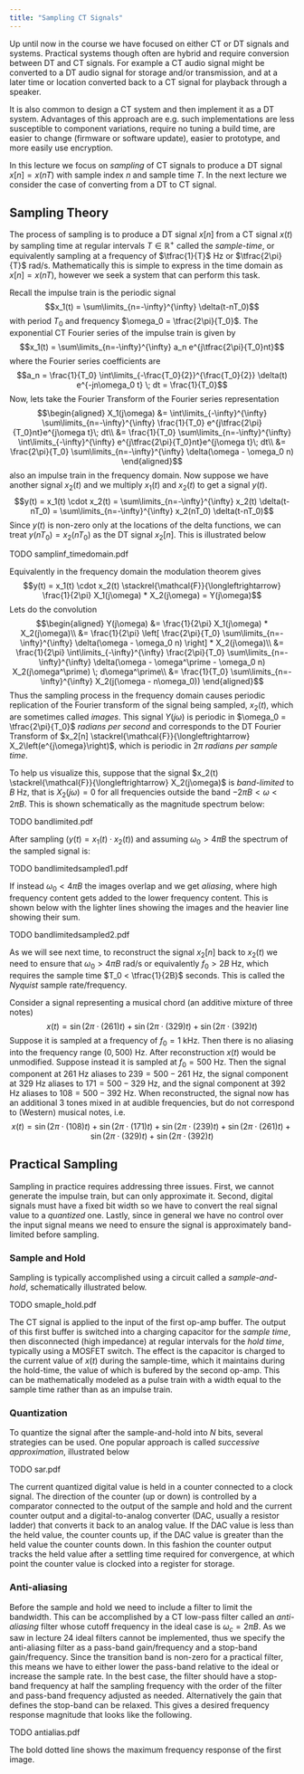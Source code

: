```yaml
---
title: "Sampling CT Signals"
---
```


Up until now in the course we have focused on either CT or DT signals
and systems. Practical systems though often are hybrid and require
conversion between DT and CT signals. For example a CT audio signal
might be converted to a DT audio signal for storage and/or transmission,
and at a later time or location converted back to a CT signal for
playback through a speaker.

It is also common to design a CT system and then implement it as a DT
system. Advantages of this approach are e.g. such implementations are
less susceptible to component variations, require no tuning a build
time, are easier to change (firmware or software update), easier to
prototype, and more easily use encryption.

In this lecture we focus on *sampling* of CT signals to produce a DT
signal $x[n] = x(nT)$ with sample index $n$ and sample time $T$. In the
next lecture we consider the case of converting from a DT to CT signal.

## Sampling Theory

The process of sampling is to produce a DT signal $x[n]$ from a CT
signal $x(t)$ by sampling time at regular intervals $T\in \mathbb{R}^+$
called the *sample-time*, or equivalently sampling at a frequency of
$\tfrac{1}{T}$ Hz or $\tfrac{2\pi}{T}$ rad/s. Mathematically this is
simple to express in the time domain as $x[n] = x(nT)$, however we seek
a system that can perform this task.

Recall the impulse train is the periodic signal
$$x_1(t) = \sum\limits_{n=-\infty}^{\infty} \delta(t-nT_0)$$ with period
$T_0$ and frequency $\omega_0 = \tfrac{2\pi}{T_0}$. The exponential CT
Fourier series of the impulse train is given by
$$x_1(t) = \sum\limits_{n=-\infty}^{\infty} a_n e^{j\tfrac{2\pi}{T_0}nt}$$
where the Fourier series coefficients are
$$a_n = \frac{1}{T_0} \int\limits_{-\frac{T_0}{2}}^{\frac{T_0}{2}} \delta(t) e^{-jn\omega_0 t} \; dt = \frac{1}{T_0}$$
Now, lets take the Fourier Transform of the Fourier series
representation $$\begin{aligned}
X_1(j\omega) &= \int\limits_{-\infty}^{\infty} \sum\limits_{n=-\infty}^{\infty} \frac{1}{T_0} e^{j\tfrac{2\pi}{T_0}nt}e^{j\omega t}\; dt\\
&= \frac{1}{T_0} \sum\limits_{n=-\infty}^{\infty} \int\limits_{-\infty}^{\infty} e^{j\tfrac{2\pi}{T_0}nt}e^{j\omega t}\; dt\\
&= \frac{2\pi}{T_0} \sum\limits_{n=-\infty}^{\infty} \delta(\omega - \omega_0 n)
\end{aligned}$$ also an impulse train in the frequency domain. Now
suppose we have another signal $x_2(t)$ and we multiply $x_1(t)$ and
$x_2(t)$ to get a signal $y(t)$.
$$y(t) = x_1(t) \cdot x_2(t) = \sum\limits_{n=-\infty}^{\infty} x_2(t) \delta(t-nT_0) = \sum\limits_{n=-\infty}^{\infty} x_2(nT_0) \delta(t-nT_0)$$
Since $y(t)$ is non-zero only at the locations of the delta functions,
we can treat $y(nT_0) = x_2(nT_0)$ as the DT signal $x_2[n]$. This is
illustrated below


TODO samplinf_timedomain.pdf


Equivalently in the frequency domain the modulation theorem gives
$$y(t) = x_1(t) \cdot x_2(t) \stackrel{\mathcal{F}}{\longleftrightarrow} \frac{1}{2\pi} X_1(j\omega) * X_2(j\omega) = Y(j\omega)$$
Lets do the convolution $$\begin{aligned}
  Y(j\omega) &= \frac{1}{2\pi} X_1(j\omega) * X_2(j\omega)\\
  &=  \frac{1}{2\pi} \left[  \frac{2\pi}{T_0} \sum\limits_{n=-\infty}^{\infty} \delta(\omega - \omega_0 n) \right] * X_2(j\omega)\\
  &= \frac{1}{2\pi} \int\limits_{-\infty}^{\infty}  \frac{2\pi}{T_0} \sum\limits_{n=-\infty}^{\infty} \delta(\omega - \omega^\prime - \omega_0 n) X_2(j\omega^\prime) \; d\omega^\prime\\
  &= \frac{1}{T_0} \sum\limits_{n=-\infty}^{\infty} X_2(j(\omega - n\omega_0)) 
\end{aligned}$$ Thus the sampling process in the frequency domain causes
periodic replication of the Fourier transform of the signal being
sampled, $x_2(t)$, which are sometimes called *images*. This signal
$Y(j\omega)$ is periodic in $\omega_0 = \tfrac{2\pi}{T_0}$ *radians per
second* and corresponds to the DT Fourier Transform of
$x_2[n]  \stackrel{\mathcal{F}}{\longleftrightarrow} X_2\left(e^{j\omega}\right)$,
which is periodic in $2\pi$ *radians per sample time*.

To help us visualize this, suppose that the signal
$x_2(t)  \stackrel{\mathcal{F}}{\longleftrightarrow} X_2(j\omega)$ is
*band-limited* to $B$ Hz, that is $X_2(j\omega) = 0$ for all frequencies
outside the band $-2\pi B < \omega < 2\pi B$. This is shown
schematically as the magnitude spectrum below:


TODO bandlimited.pdf


After sampling ($y(t) = x_1(t)\cdot x_2(t)$) and assuming
$\omega_0 > 4\pi B$ the spectrum of the sampled signal is:


TODO bandlimitedsampled1.pdf


If instead $\omega_0 < 4\pi B$ the images overlap and we get *aliasing*,
where high frequency content gets added to the lower frequency content.
This is shown below with the lighter lines showing the images and the
heavier line showing their sum.


TODO bandlimitedsampled2.pdf


As we will see next time, to reconstruct the signal $x_2[n]$ back to
$x_2(t)$ we need to ensure that $\omega_0 > 4\pi B$ rad/s or
equivalently $f_0 > 2 B$ Hz, which requires the sample time
$T_0 < \tfrac{1}{2B}$ seconds. This is called the *Nyquist* sample
rate/frequency.

::: example
Consider a signal representing a musical chord (an additive mixture of
three notes)
$$x(t) = \sin(2\pi\cdot (261) t) + \sin(2\pi\cdot (329) t) + \sin(2\pi\cdot (392) t)$$
Suppose it is sampled at a frequency of $f_0 = 1$ kHz. Then there is no
aliasing into the frequency range $(0, 500)$ Hz. After reconstruction
$x(t)$ would be unmodified. Suppose instead it is sampled at $f_0 = 500$
Hz. Then the signal component at $261$ Hz aliases to $239 = 500-261$ Hz,
the signal component at $329$ Hz aliases to $171 = 500-329$ Hz, and the
signal component at $392$ Hz aliases to $108 = 500-392$ Hz. When
reconstructed, the signal now has an additional 3 tones mixed in at
audible frequencies, but do not correspond to (Western) musical notes,
i.e.
$$x(t) = \sin(2\pi\cdot (108) t) + \sin(2\pi\cdot (171) t) + \sin(2\pi\cdot (239) t) + \sin(2\pi\cdot (261) t) + \sin(2\pi\cdot (329) t) + \sin(2\pi\cdot (392) t)$$
:::

## Practical Sampling

Sampling in practice requires addressing three issues. First, we cannot
generate the impulse train, but can only approximate it. Second, digital
signals must have a fixed bit width so we have to convert the real
signal value to a *quantized* one. Lastly, since in general we have no
control over the input signal means we need to ensure the signal is
approximately band-limited before sampling.

### Sample and Hold

Sampling is typically accomplished using a circuit called a
*sample-and-hold*, schematically illustrated below.

TODO smaple_hold.pdf

The CT signal is applied to the input of the first op-amp buffer. The
output of this first buffer is switched into a charging capacitor for
the *sample time*, then disconnected (high impedance) at regular
intervals for the *hold time*, typically using a MOSFET switch. The
effect is the capacitor is charged to the current value of $x(t)$ during
the sample-time, which it maintains during the hold-time, the value of
which is bufered by the second op-amp. This can be mathematically
modeled as a pulse train with a width equal to the sample time rather
than as an impulse train.

### Quantization

To quantize the signal after the sample-and-hold into $N$ bits, several
strategies can be used. One popular approach is called *successive
approximation*, illustrated below

TODO sar.pdf

The current quantized digital value is held in a counter connected to a
clock signal. The direction of the counter (up or down) is controlled by
a comparator connected to the output of the sample and hold and the
current counter output and a digital-to-analog converter (DAC, usually a
resistor ladder) that converts it back to an analog value. If the DAC
value is less than the held value, the counter counts up, if the DAC
value is greater than the held value the counter counts down. In this
fashion the counter output tracks the held value after a settling time
required for convergence, at which point the counter value is clocked
into a register for storage.

### Anti-aliasing

Before the sample and hold we need to include a filter to limit the
bandwidth. This can be accomplished by a CT low-pass filter called an
*anti-aliasing* filter whose cutoff frequency in the ideal case is
$\omega_c = 2\pi B$. As we saw in lecture 24 ideal filters cannot be
implemented, thus we specify the anti-aliasing filter as a pass-band
gain/frequency and a stop-band gain/frequency. Since the transition band
is non-zero for a practical filter, this means we have to either lower
the pass-band relative to the ideal or increase the sample rate. In the
best case, the filter should have a stop-band frequency at half the
sampling frequency with the order of the filter and pass-band frequency
adjusted as needed. Alternatively the gain that defines the stop-band
can be relaxed. This gives a desired frequency response magnitude that
looks like the following.

TODO antialias.pdf

The bold dotted line shows the maximum frequency response of the first
image.

